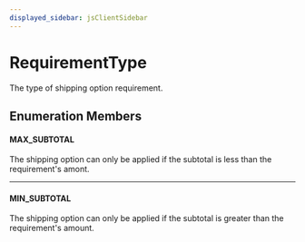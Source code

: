 ```yaml
---
displayed_sidebar: jsClientSidebar
---
```



# RequirementType

The type of shipping option requirement.

## Enumeration Members

#### MAX\_SUBTOTAL

The shipping option can only be applied if the subtotal is less than the requirement's amont.

___

#### MIN\_SUBTOTAL

The shipping option can only be applied if the subtotal is greater than the requirement's amount.
